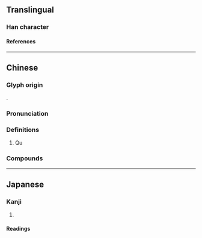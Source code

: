 {{character info/new}}
==Translingual==

===Han character===
{{Han char|rn=85|rad=水|as=18|sn=21|four=36114|canj=EBUG|ids=⿰氵瞿}}

====References====
{{Han ref|kx=0662.220|dkj=18746|dj=1071.220|hdz=31792.070|uh=7048}}

----

==Chinese==
{{zh-forms}}

===Glyph origin===
{{Han etym}}
{{Han compound|水|alt1=氵|瞿|ls=psc|c1=s|c2=p|t1=water; river}}.

===Pronunciation===
{{zh-pron
|m=qú
|c=keoi4
|mc=y
|oc=y
|cat=pn
}}

===Definitions===
{{zh-hanzi}}

# {{zh-div|水}} {{lb|zh|historical}} Qu {{gloss|a river in [[Henan]], [[China]], now called Shiyang River}}

===Compounds===
{{zh-der|灈水|灈陽}}

----

==Japanese==

===Kanji===
{{ja-kanji|grade=|rs=水18}}

# {{defn|lang=ja|sort=水18}}

====Readings====
{{ja-readings
|on=く, ぐ
|kun=
}}